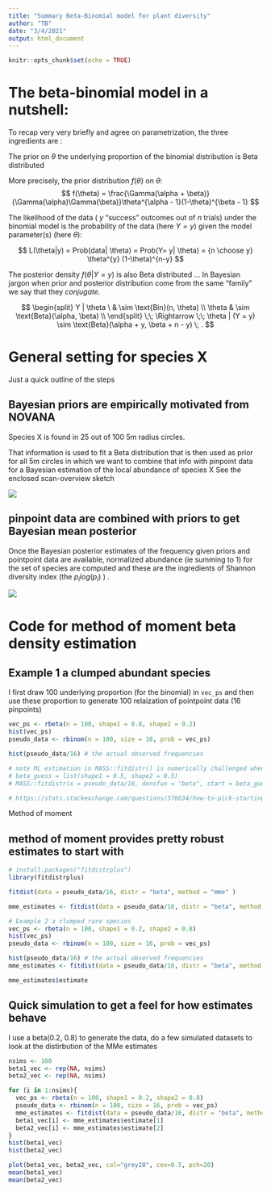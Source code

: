 ```yaml
---
title: "Summary Beta-Binomial model for plant diversity"
author: "TB"
date: "3/4/2021"
output: html_document
---
```


```r
knitr::opts_chunk$set(echo = TRUE)
```

# The beta-binomial model in a nutshell:

To recap very very briefly and agree on parametrization, the three ingredients are :

The prior on $\theta$ the underlying proportion of the binomial distribution is Beta distributed 

More precisely, the prior distribution $f(\theta)$ on $\theta$:
$$
f(\theta) = \frac{\Gamma(\alpha + \beta)}{\Gamma(\alpha)\Gamma(\beta)}\theta^{\alpha - 1}(1-\theta)^{\beta - 1}
$$

The likelihood of the data ( $y$ "success" outcomes out of $n$ trials) under the binomial model is the probability of the data (here $Y= y$) given the model parameter(s) (here $\theta$):

$$
L(\theta|y) = Prob(data| \theta) =  Prob(Y= y| \theta) = {n \choose y} \theta^{y} (1-\theta)^{n-y}
$$


The posterior density $f(\theta|Y = y)$ is also Beta distributed ... In Bayesian jargon when prior and posterior distribution come from the same "family" we say that they *conjugate*. 

$$
\begin{split}
Y | \theta \ & \sim \text{Bin}(n, \theta) \\
\theta & \sim \text{Beta}(\alpha, \beta) \\
\end{split} \;\; \Rightarrow \;\; 
\theta | (Y = y) \sim \text{Beta}(\alpha + y, \beta + n - y) \; .
$$


# General setting for species X

Just a quick outline of the steps 

## Bayesian priors are empirically motivated from NOVANA

Species X is found in 25 out of 100 5m radius circles. 

That information is used to fit a Beta distribution that is then used as prior for all 5m circles in which we want to combine that info with pinpoint data for a Bayesian estimation of the local abundance of species X 
See the enclosed scan-overview sketch

![](Step1_priorBeta.jpg)

## pinpoint data are combined with priors to get Bayesian mean posterior

Once the Bayesian posterior estimates of the frequency given priors and pointpoint data are available, normalized abundance (ie summing to 1) for the set of species are computed and these are the ingredients of Shannon diversity index (the $p_i log(p_i)$ )  .

![](Step2_Bayesianestimation_normalized.jpg)


# Code for method of moment beta density estimation

## Example 1 a clumped abundant species 
I first draw 100 underlying proportion (for the binomial) in `vec_ps` and then use these proportion to generate 100 relaization of pointpoint data (16 pinpoints)

```r
vec_ps <- rbeta(n = 100, shape1 = 0.8, shape2 = 0.2)
hist(vec_ps)
pseudo_data <- rbinom(n = 100, size = 16, prob = vec_ps)

hist(pseudo_data/16) # the actual observed frequencies

# note ML estimation in MASS::fitdistr() is numerically challenged when beta is v U shaped.
# beta_guess = list(shape1 = 0.5, shape2 = 0.5)
# MASS::fitdistr(x = pseudo_data/16, densfun = "beta", start = beta_guess)

# https://stats.stackexchange.com/questions/376634/how-to-pick-starting-parameters-for-massfitdist-with-the-beta-distribution

```

Method of moment 

## method of moment provides pretty robust estimates to start with  

```r
# install.packages("fitdistrplus")
library(fitdistrplus)

fitdist(data = pseudo_data/16, distr = "beta", method = "mme" )

mme_estimates <- fitdist(data = pseudo_data/16, distr = "beta", method = "mme" )

# Example 2 a clumped rare species 
vec_ps <- rbeta(n = 100, shape1 = 0.2, shape2 = 0.8)
hist(vec_ps)
pseudo_data <- rbinom(n = 100, size = 16, prob = vec_ps)

hist(pseudo_data/16) # the actual observed frequencies
mme_estimates <- fitdist(data = pseudo_data/16, distr = "beta", method = "mme" )

mme_estimates$estimate

```

## Quick simulation to get a feel for how estimates behave

I use a beta(0.2, 0.8) to generate the data, do a few simulated datasets to look at the distirbution of the MMe estimates 

```r
nsims <- 100 
beta1_vec <- rep(NA, nsims)
beta2_vec <- rep(NA, nsims)

for (i in 1:nsims){
  vec_ps <- rbeta(n = 100, shape1 = 0.2, shape2 = 0.8)
  pseudo_data <- rbinom(n = 100, size = 16, prob = vec_ps)
  mme_estimates <- fitdist(data = pseudo_data/16, distr = "beta", method = "mme" )
  beta1_vec[i] <- mme_estimates$estimate[1]
  beta2_vec[i] <- mme_estimates$estimate[2]
}
hist(beta1_vec)
hist(beta2_vec)

plot(beta1_vec, beta2_vec, col="grey20", cex=0.5, pch=20)
mean(beta1_vec)
mean(beta2_vec)
```

